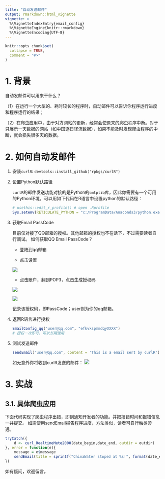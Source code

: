 ```yaml
---
title: "自动发送邮件"
output: rmarkdown::html_vignette
vignette: >
  %\VignetteIndexEntry{email_config}
  %\VignetteEngine{knitr::rmarkdown}
  %\VignetteEncoding{UTF-8}
---
```


```r
knitr::opts_chunk$set(
  collapse = TRUE,
  comment = "#>"
)
```

# 1. 背景

自动发邮件可以用来干什么？

（1）在运行一个大型的、耗时较长的程序时，自动邮件可以告诉你程序运行进度和程序运行的结果；

（2）在爬虫应用中，由于对方网站的更新，经常会使原来的爬虫程序中断。对于只展示一天数据的网站（如中国逐日径流数据），如果不能及时发现爬虫程序的中断，就会损失很多天的数据。

# 2. 如何自动发邮件

1. 安装`curlR`: `devtools::install_github("rpkgs/curlR")`

2. 设置Python默认路径

   `curlR`的邮件发送功能对接的是Python的`smtplib`库，因此你需要有一个可用的Python环境。可以用如下代码在R语言中设置python的默认路径：

   ```R
   # usethis::edit_r_profile() # open .Rprofile
   Sys.setenv(RETICULATE_PYTHON = "c:/ProgramData/Anaconda3/python.exe") # 这里修改成你的Python路径
   ```

3. 获取Email PassCode

   目前仅对接了QQ邮箱的授权。其他邮箱的授权也不在话下，不过需要读者自行调试。
   如何获取QQ Email PassCode？

   * 登陆到qq邮箱

   * 点击设置

    ![](images\QQ_EmailSetting.png)

   * 点击账户，翻到POP3，点击生成授权码

   ![](images\QQ_GeneratePassCode.png)

   ![](images\QQ_PassCode.png)

   记录该授权码，即PassCode；user则为你的qq邮箱。

4. 返回R语言进行授权

   ```r
   EmailConfig_qq("user@qq.com", "efkvkspmmdqyXXXX")
   # 授权一次即可，可以长期使用
   ```

5. 测试发送邮件

   ```r
   sendEmail("user@qq.com", content = "This is a email sent by curlR")
   ```
   如无意外你将收到curlR发送的邮件：
   ![](images\test-email.png)

# 3. 实战

## 3.1. 具体爬虫应用

下面代码实现了爬虫程序出错，即刻通知开发者的功能。并把报错时间和报错信息一并提交。
如需使用sendEmail报告程序进度，方法类似，读者可自行触类旁通。

```r
tryCatch({
    d <- curl_RealtimeMete2000(date_begin,date_end, outdir = outdir)
}, error = function(e){
    message = e$message
    sendEmail(title = sprintf("ChinaWater stoped at %s!", format(date_end)), content = message)
})
```

如有疑问，欢迎留言。
